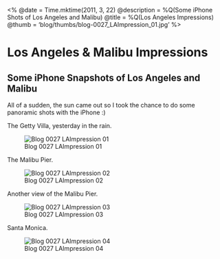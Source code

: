 <%
  @date = Time.mktime(2011, 3, 22)
  @description = %Q(Some iPhone Shots of Los Angeles and Malibu)
  @title = %Q(Los Angeles Impressions)
  @thumb = 'blog/thumbs/blog-0027_LAImpression_01.jpg'
%>

Los Angeles & Malibu Impressions
=======================

Some iPhone Snapshots of Los Angeles and Malibu
-----------------------------------------------

All of a sudden, the sun came out so I took the chance to do some panoramic shots with the iPhone :)


The Getty Villa, yesterday in the rain.

![Blog 0027 LAImpression 01](../../public/images/blog/blog-0027_LAImpression_01.jpg)

The Malibu Pier.

![Blog 0027 LAImpression 02](../../public/images/blog/blog-0027_LAImpression_02.jpg)

Another view of the Malibu Pier.

![Blog 0027 LAImpression 03](../../public/images/blog/blog-0027_LAImpression_03.jpg)

Santa Monica.

![Blog 0027 LAImpression 04](../../public/images/blog/blog-0027_LAImpression_04.jpg)